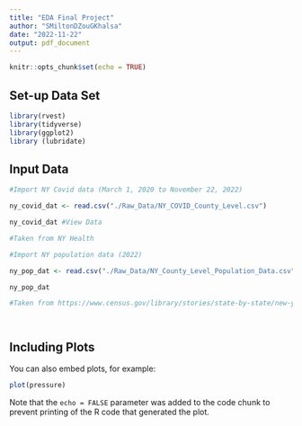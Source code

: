 ```yaml
---
title: "EDA Final Project"
author: "SMiltonDZouGKhalsa"
date: "2022-11-22"
output: pdf_document
---
```


```r
knitr::opts_chunk$set(echo = TRUE)
```

## Set-up Data Set

```r

library(rvest)
library(tidyverse)
library(ggplot2)
library (lubridate)

```



## Input Data


```r

#Import NY Covid data (March 1, 2020 to November 22, 2022)

ny_covid_dat <- read.csv("./Raw_Data/NY_COVID_County_Level.csv")

ny_covid_dat #View Data

#Taken from NY Health

#Import NY population data (2022)

ny_pop_dat <- read.csv("./Raw_Data/NY_County_Level_Population_Data.csv")

ny_pop_dat

#Taken from https://www.census.gov/library/stories/state-by-state/new-york-population-change-between-census-decade.html




```

## Including Plots

You can also embed plots, for example:

```r
plot(pressure)
```

Note that the `echo = FALSE` parameter was added to the code chunk to prevent printing of the R code that generated the plot.

